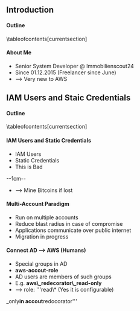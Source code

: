 == Introduction ==

==== Outline ====

\tableofcontents[currentsection]

==== About Me ====

* Senior System Developer @ Immobilienscout24
* Since 01.12.2015 (Freelancer since June)
* --> Very new to AWS

== IAM Users and Staic Credentials ==

==== Outline ====

\tableofcontents[currentsection]

==== IAM Users and Static Credentials ====

* IAM Users
* Static Credentials
* This is Bad

--1cm--

* --> Mine Bitcoins if lost

==== Multi-Account Paradigm ====

* Run on multiple accounts
* Reduce blast radius in case of compromise
* Applications communicate over public internet
* Migration in progress

==== Connect AD --> AWS (Humans) ====

* Special groups in AD
* '''aws-accout-role'''
* AD users are members of such groups
* E.g. '''aws\_redecorator\_read-only'''
* --> role: '''read\* (Yes it is configurable)
_only''' in accout '''redocorator'''
